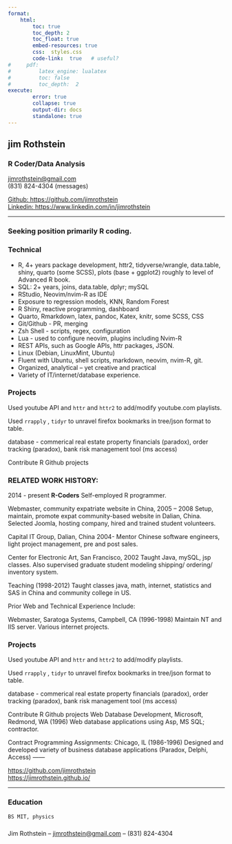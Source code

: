 ```yaml
---
format:   
    html:
        toc: true 
        toc_depth: 2
        toc_float: true
        embed-resources: true
        css:  styles.css
        code-link:  true   # useful?
#     pdf:   
#         latex_engine: lualatex  
#         toc: false
#         toc_depth:  2   
execute: 
        error: true
        collapse: true
        output-dir: docs 
        standalone: true
---
```


## jim Rothstein	
### R Coder/Data Analysis

[jimrothstein@gmail.com](jimrothstein@gmail.com)  
(831) 824-4304 (messages)

[Github: https://github.com/jimrothstein](Github:https://github.com/jimrothstein) \
[Linkedin: https://www.linkedin.com/in/jimrothstein](https://www.linkedin.com/in/jimrothstein)

------



### Seeking position primarily R coding.    

### Technical {#technical}

*	R, 4+ years package development, httr2, tidyverse/wrangle, data.table, shiny, quarto (some SCSS), plots (base + ggplot2) roughly to level of Advanced R book.
* SQL: 2+ years, joins, data.table, dplyr; mySQL
* RStudio, Neovim/nvim-R as IDE
* Exposure to regression models, KNN, Random Forest
* R Shiny, reactive programming, dashboard
* Quarto, Rmarkdown, latex, pandoc, Katex, knitr, some SCSS, CSS
* 	Git/Github -  PR, merging
*   Zsh Shell - scripts, regex, configuration
*   Lua - used to configure neovim, plugins including Nvim-R
* REST APIs, such as Google APIs, httr packages, JSON.
* 	Linux (Debian, LinuxMint, Ubuntu)
* Fluent with Ubuntu, shell scripts, markdown, neovim, nvim-R, git.
* Organized, analytical – yet creative and practical
* Variety of IT/internet/database experience.


### Projects {#experience}  

Used youtube API and `httr` and `httr2` to add/modify youtube.com playlists.

Used `rrapply` , `tidyr` to unravel firefox bookmarks in tree/json format to table.

database - commerical real estate property financials (paradox), order tracking (paradox), bank risk management tool (ms access)

Contribute R Github projects 

### RELATED WORK HISTORY: 


2014 - present **R-Coders**
Self-employed R programmer.

Webmaster, community expatriate website in China, 2005 – 2008 Setup, maintain,
promote expat community-based website in Dalian, China. Selected Joomla, hosting company, hired and trained student volunteers.

Capital IT Group, Dalian, China 2004- Mentor Chinese software engineers, light project management, pre and post sales.

Center for Electronic Art, San Francisco, 2002 Taught Java, mySQL, jsp classes. Also supervised graduate student modeling
shipping/ ordering/ inventory system.

Teaching (1998-2012) Taught classes java, math, internet, statistics and SAS in China and community college in US.

Prior Web and Technical Experience Include:

Webmaster, Saratoga Systems, Campbell, CA (1996-1998) Maintain NT and IIS server. Various internet projects.

### Projects {#experience}  

Used youtube API and `httr` and `httr2` to add/modify playlists.

Used `rrapply` , `tidyr` to unravel firefox bookmarks in tree/json format to table.

database - commerical real estate property financials (paradox), order tracking (paradox), bank risk management tool (ms access)

Contribute R Github projects 
Web Database Development, Microsoft, Redmond, WA (1996) Web database applications using Asp, MS SQL; contractor.

Contract Programming Assignments: Chicago, IL (1986-1996) Designed and developed variety of business database applications
(Paradox, Delphi, Access)
------


[https://github.com/jimrothstein](https://github.com/jimrothstein)  
[https://jimrothstein.github.io/](https://jimrothstein.github.io)


------

###	Education {#education}
	BS MIT, physics

###  {#footer}

Jim Rothstein	 -- [jimrothstein@gmail.com](jimrothstein@gmail.com) -- (831) 824-4304

